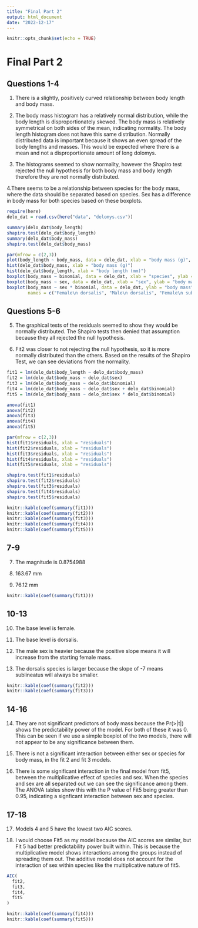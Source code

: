 ```yaml
---
title: "Final Part 2"
output: html_document
date: "2022-12-17"
---
```


```r
knitr::opts_chunk$set(echo = TRUE)
```
# Final Part 2 {.tabset .tabset-pills}

## Questions 1-4

1. There is a slightly, positively curved relationship between body length and body mass. 

2. The body mass histogram has a relatively normal distribution, while the body length is disproportionately skewed. The body mass is relatively symmetrical on both sides of the mean, indicating normality. The body length histogram does not have this same distribution. Normally distributed data is important because it shows an even spread of the body lengths and masses. This would be expected where there is a mean and not a disproportionate amount of long dolomys.

3. The histograms seemed to show normality, however the Shapiro test rejected the null hypothesis for both body mass and body length therefore they are not normally distributed. 

4.There seems to be a relationship between species for the body mass, where the data should be separated based on species. Sex has a difference in body mass for both species based on these boxplots.


```r
require(here)
delo_dat = read.csv(here("data", "delomys.csv"))
```

```r
summary(delo_dat$body_length)
shapiro.test(delo_dat$body_length)
summary(delo_dat$body_mass)
shapiro.test(delo_dat$body_mass)
```

```r
par(mfrow = c(2,3))
plot(body_length ~ body_mass, data = delo_dat, xlab = "body mass (g)", ylab = "body length (mm)")
hist(delo_dat$body_mass, xlab = "body mass (g)")
hist(delo_dat$body_length, xlab = "body length (mm)")
boxplot(body_mass ~ binomial, data = delo_dat, xlab = "species", ylab = "body mass")
boxplot(body_mass ~ sex, data = delo_dat, xlab = "sex", ylab = "body mass")
boxplot(body_mass ~ sex * binomial, data = delo_dat, ylab = "body mass", xlab = NULL, las = 2,
        names = c("Female\n dorsalis", "Male\n dorsalis", "Female\n sublineatus", "Male\n sublineatus"))
```

## Questions 5-6

5. The graphical tests of the residuals seemed to show they would be normally distributed. The Shapiro tests then denied that assumption because they all rejected the null hypothesis. 

6. Fit2 was closer to not rejecting the null hypothesis, so it is more normally distributed than the others. Based on the results of the Shapiro Test, we can see deviations from the normality.


```r
fit1 = lm(delo_dat$body_length ~ delo_dat$body_mass)
fit2 = lm(delo_dat$body_mass ~ delo_dat$sex)
fit3 = lm(delo_dat$body_mass ~ delo_dat$binomial)
fit4 = lm(delo_dat$body_mass ~ delo_dat$sex + delo_dat$binomial)
fit5 = lm(delo_dat$body_mass ~ delo_dat$sex * delo_dat$binomial)
```


```r
anova(fit1)
anova(fit2)
anova(fit3)
anova(fit4)
anova(fit5)
```

```r
par(mfrow = c(2,3))
hist(fit1$residuals, xlab = "residuals")
hist(fit2$residuals, xlab = "residuals")
hist(fit3$residuals, xlab = "residuals")
hist(fit4$residuals, xlab = "residuals")
hist(fit5$residuals, xlab = "residuals")
```


```r
shapiro.test(fit1$residuals)
shapiro.test(fit2$residuals)
shapiro.test(fit3$residuals)
shapiro.test(fit4$residuals)
shapiro.test(fit5$residuals)
```

```r
knitr::kable(coef(summary(fit1)))
knitr::kable(coef(summary(fit2)))
knitr::kable(coef(summary(fit3)))
knitr::kable(coef(summary(fit4)))
knitr::kable(coef(summary(fit5)))
```






## 7-9 

7. The magnitude is 0.8754988

8. 163.67 mm

9. 76.12 mm

```r
knitr::kable(coef(summary(fit1)))
```


## 10-13

10. The base level is female.

11. The base level is dorsalis.

12. The male sex is heavier because the positive slope means it will increase from the starting female mass.

13. The dorsalis species is larger because the slope of -7 means sublineatus will always be smaller.


```r
knitr::kable(coef(summary(fit2)))
knitr::kable(coef(summary(fit3)))
```


## 14-16

14. They are not significant predictors of body mass because the Pr(>|t|) shows the predictability power of the model. For both of these it was 0. This can be seen if we use a simple boxplot of the two models, there will not appear to be any significance between them. 

15. There is not a significant interaction between either sex or species for body mass, in the fit 2 and fit 3 models.

16. There is some significant interaction in the final model from fit5, between the multiplicative effect of species and sex. When the species and sex are all separated out we can see the significance among them. The ANOVA tables show this with the P value of Fit5 being greater than 0.95, indicating a signficant interaction between sex and species.

## 17-18

17. Models 4 and 5 have the lowest two AIC scores. 

18. I would choose Fit5 as my model because the AIC scores are similar, but Fit 5 had better predictability power built within. This is because the multiplicative model shows interactions among the groups instead of spreading them out. The additive model does not account for the interaction of sex within species like the multiplicative nature of fit5. 


```r
AIC(
  fit2,
  fit3,
  fit4,
  fit5
)
```


```r
knitr::kable(coef(summary(fit4)))
knitr::kable(coef(summary(fit5)))
```



